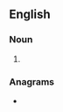 ==English==

===Noun===
{{head|en|noun plural form}}

# {{plural of|pya|lang=en}}

===Anagrams===
* {{anagrams|en|APYs|AsPy|Pays|aspy|pays|spay|yaps}}